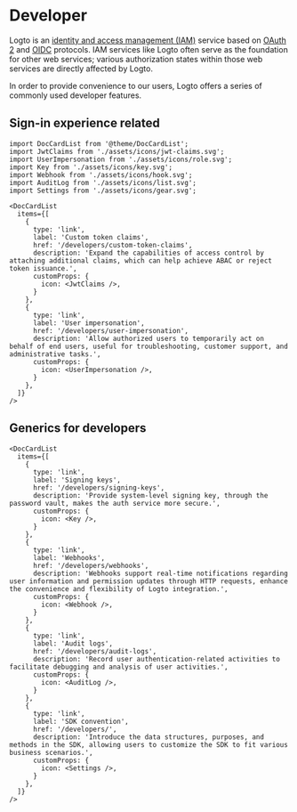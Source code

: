 # Developer

Logto is an [identity and access management (IAM)](https://auth.wiki/iam) service based on [OAuth 2](https://auth.wiki/oauth-2.0) and [OIDC](https://auth.wiki/openid-connect) protocols. IAM services like Logto often serve as the foundation for other web services; various authorization states within those web services are directly affected by Logto.

In order to provide convenience to our users, Logto offers a series of commonly used developer features.

## Sign-in experience related

```mdx-code-block
import DocCardList from '@theme/DocCardList';
import JwtClaims from './assets/icons/jwt-claims.svg';
import UserImpersonation from './assets/icons/role.svg';
import Key from './assets/icons/key.svg';
import Webhook from './assets/icons/hook.svg';
import AuditLog from './assets/icons/list.svg';
import Settings from './assets/icons/gear.svg';

<DocCardList
  items={[
    {
      type: 'link',
      label: 'Custom token claims',
      href: '/developers/custom-token-claims',
      description: 'Expand the capabilities of access control by attaching additional claims, which can help achieve ABAC or reject token issuance.',
      customProps: {
        icon: <JwtClaims />,
      }
    },
    {
      type: 'link',
      label: 'User impersonation',
      href: '/developers/user-impersonation',
      description: 'Allow authorized users to temporarily act on behalf of end users, useful for troubleshooting, customer support, and administrative tasks.',
      customProps: {
        icon: <UserImpersonation />,
      }
    },
  ]}
/>
```

## Generics for developers

```mdx-code-block
<DocCardList
  items={[
    {
      type: 'link',
      label: 'Signing keys',
      href: '/developers/signing-keys',
      description: 'Provide system-level signing key, through the password vault, makes the auth service more secure.',
      customProps: {
        icon: <Key />,
      }
    },
    {
      type: 'link',
      label: 'Webhooks',
      href: '/developers/webhooks',
      description: 'Webhooks support real-time notifications regarding user information and permission updates through HTTP requests, enhance the convenience and flexibility of Logto integration.',
      customProps: {
        icon: <Webhook />,
      }
    },
    {
      type: 'link',
      label: 'Audit logs',
      href: '/developers/audit-logs',
      description: 'Record user authentication-related activities to facilitate debugging and analysis of user activities.',
      customProps: {
        icon: <AuditLog />,
      }
    },
    {
      type: 'link',
      label: 'SDK convention',
      href: '/developers/',
      description: 'Introduce the data structures, purposes, and methods in the SDK, allowing users to customize the SDK to fit various business scenarios.',
      customProps: {
        icon: <Settings />,
      }
    },
  ]}
/>
```
